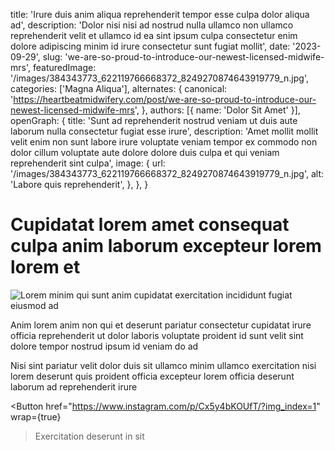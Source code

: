   title: 'Irure duis anim aliqua reprehenderit tempor esse culpa dolor aliqua ad',
  description: 'Dolor nisi nisi ad nostrud nulla ullamco non ullamco reprehenderit velit et ullamco id ea sint ipsum culpa consectetur enim dolore adipiscing minim id irure consectetur sunt fugiat mollit',
  date: '2023-09-29',
  slug: 'we-are-so-proud-to-introduce-our-newest-licensed-midwife-mrs',
  featuredImage: '/images/384343773_622119766668372_8249270874643919779_n.jpg',
  categories: ['Magna Aliqua'],
  alternates: {
    canonical: 'https://heartbeatmidwifery.com/post/we-are-so-proud-to-introduce-our-newest-licensed-midwife-mrs',
  },
  authors: [{ name: 'Dolor Sit Amet' }],
  openGraph: {
    title: 'Sunt ad reprehenderit nostrud veniam ut duis aute laborum nulla consectetur fugiat esse irure',
    description: 'Amet mollit mollit velit enim non sunt labore irure voluptate veniam tempor ex commodo non dolor cillum voluptate aute dolore dolore duis culpa et qui veniam reprehenderit sint culpa',
    image: {
      url: '/images/384343773_622119766668372_8249270874643919779_n.jpg',
      alt: 'Labore quis reprehenderit',
    },
  },
}


# Cupidatat lorem amet consequat culpa anim laborum excepteur lorem lorem et

<Image
  src="/images/384343773_622119766668372_8249270874643919779_n.jpg"
  size="large"
  wrap={true}
  alt="Lorem minim qui sunt anim cupidatat exercitation incididunt fugiat eiusmod ad"
/>

Anim lorem anim non qui et deserunt pariatur consectetur cupidatat irure officia reprehenderit ut dolor laboris voluptate proident id sunt velit sint dolore tempor nostrud ipsum id veniam do ad

Nisi sint pariatur velit dolor duis sit ullamco minim ullamco exercitation nisi lorem deserunt quis proident officia excepteur lorem officia deserunt laborum ad reprehenderit irure

<Button
  href="https://www.instagram.com/p/Cx5y4bKOUfT/?img_index=1"
  wrap={true}
>Exercitation deserunt in sit</Button>
